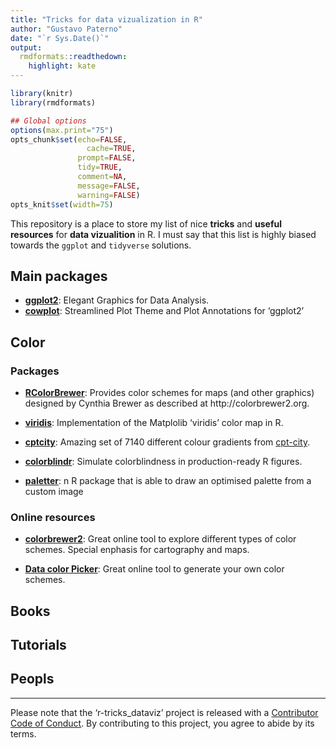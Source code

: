 ```yaml
---
title: "Tricks for data vizualization in R"
author: "Gustavo Paterno"
date: "`r Sys.Date()`"
output:
  rmdformats::readthedown:
    highlight: kate
---
```


```r
library(knitr)
library(rmdformats)

## Global options
options(max.print="75")
opts_chunk$set(echo=FALSE,
	             cache=TRUE,
               prompt=FALSE,
               tidy=TRUE,
               comment=NA,
               message=FALSE,
               warning=FALSE)
opts_knit$set(width=75)
```


This repository is a place to store my list of nice __tricks__ and __useful resources__ for __data vizualition__ in R. I must say that this list is highly biased towards the `ggplot` and `tidyverse` solutions. 

## Main packages

* [__ggplot2__](https://ggplot2.tidyverse.org/): Elegant Graphics for Data Analysis.  
* [__cowplot__](https://wilkelab.org/cowplot/index.html): Streamlined Plot Theme and Plot Annotations for 'ggplot2'

## Color

### Packages

* [__RColorBrewer__](https://cran.r-project.org/web/packages/RColorBrewer/index.html): Provides color schemes for maps (and other graphics) designed by Cynthia Brewer as described at http://colorbrewer2.org.

* [__viridis__](https://github.com/sjmgarnier/viridis): Implementation of the Matplolib 'viridis' color map in R.

* [__cptcity__](https://ibarraespinosa.github.io/cptcity/index.html): Amazing set of 7140 different colour gradients from [cpt-city](http://soliton.vm.bytemark.co.uk/pub/cpt-city/index.html).

* [__colorblindr__](https://github.com/clauswilke/colorblindr): Simulate colorblindness in production-ready R figures.

* [__paletter__](https://github.com/AndreaCirilloAC/paletter): n R package that is able to draw an optimised palette from a custom image

### Online resources

* [__colorbrewer2__](https://colorbrewer2.org/#type=sequential&scheme=BuGn&n=3): Great online tool to explore different types of color schemes. Special enphasis for cartography and maps.  

* [__Data color Picker__](https://learnui.design/tools/data-color-picker.html#palette): Great online tool to generate your own color schemes.  


## Books

## Tutorials

## Peopls


***

Please note that the 'r-tricks_dataviz' project is released with a
[Contributor Code of Conduct](CODE_OF_CONDUCT.md).
By contributing to this project, you agree to abide by its terms.

